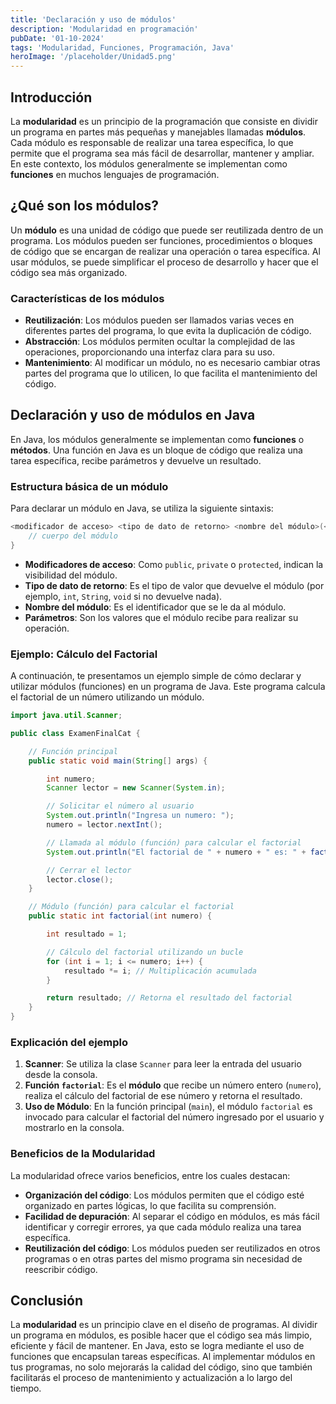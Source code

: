 ---
title: 'Declaración y uso de módulos'
description: 'Modularidad en programación'
pubDate: '01-10-2024'
tags: 'Modularidad, Funciones, Programación, Java'
heroImage: '/placeholder/Unidad5.png'
---

## Introducción

La **modularidad** es un principio de la programación que consiste en dividir un programa en partes más pequeñas y manejables llamadas **módulos**. Cada módulo es responsable de realizar una tarea específica, lo que permite que el programa sea más fácil de desarrollar, mantener y ampliar. En este contexto, los módulos generalmente se implementan como **funciones** en muchos lenguajes de programación.

## ¿Qué son los módulos?

Un **módulo** es una unidad de código que puede ser reutilizada dentro de un programa. Los módulos pueden ser funciones, procedimientos o bloques de código que se encargan de realizar una operación o tarea específica. Al usar módulos, se puede simplificar el proceso de desarrollo y hacer que el código sea más organizado.

### Características de los módulos

- **Reutilización**: Los módulos pueden ser llamados varias veces en diferentes partes del programa, lo que evita la duplicación de código.
- **Abstracción**: Los módulos permiten ocultar la complejidad de las operaciones, proporcionando una interfaz clara para su uso.
- **Mantenimiento**: Al modificar un módulo, no es necesario cambiar otras partes del programa que lo utilicen, lo que facilita el mantenimiento del código.

## Declaración y uso de módulos en Java

En Java, los módulos generalmente se implementan como **funciones** o **métodos**. Una función en Java es un bloque de código que realiza una tarea específica, recibe parámetros y devuelve un resultado.

### Estructura básica de un módulo

Para declarar un módulo en Java, se utiliza la siguiente sintaxis:

```java
<modificador de acceso> <tipo de dato de retorno> <nombre del módulo>(<parámetros>) {
    // cuerpo del módulo
}
```

- **Modificadores de acceso**: Como `public`, `private` o `protected`, indican la visibilidad del módulo.
- **Tipo de dato de retorno**: Es el tipo de valor que devuelve el módulo (por ejemplo, `int`, `String`, `void` si no devuelve nada).
- **Nombre del módulo**: Es el identificador que se le da al módulo.
- **Parámetros**: Son los valores que el módulo recibe para realizar su operación.

### Ejemplo: Cálculo del Factorial

A continuación, te presentamos un ejemplo simple de cómo declarar y utilizar módulos (funciones) en un programa de Java. Este programa calcula el factorial de un número utilizando un módulo.

```java
import java.util.Scanner;

public class ExamenFinalCat {

    // Función principal
    public static void main(String[] args) {

        int numero;
        Scanner lector = new Scanner(System.in);

        // Solicitar el número al usuario
        System.out.println("Ingresa un numero: ");
        numero = lector.nextInt();

        // Llamada al módulo (función) para calcular el factorial
        System.out.println("El factorial de " + numero + " es: " + factorial(numero));

        // Cerrar el lector
        lector.close();
    }

    // Módulo (función) para calcular el factorial
    public static int factorial(int numero) {

        int resultado = 1;

        // Cálculo del factorial utilizando un bucle
        for (int i = 1; i <= numero; i++) {
            resultado *= i; // Multiplicación acumulada
        }

        return resultado; // Retorna el resultado del factorial
    }
}
```

### Explicación del ejemplo

1. **Scanner**: Se utiliza la clase `Scanner` para leer la entrada del usuario desde la consola.
2. **Función `factorial`**: Es el **módulo** que recibe un número entero (`numero`), realiza el cálculo del factorial de ese número y retorna el resultado.
3. **Uso de Módulo**: En la función principal (`main`), el módulo `factorial` es invocado para calcular el factorial del número ingresado por el usuario y mostrarlo en la consola.

### Beneficios de la Modularidad

La modularidad ofrece varios beneficios, entre los cuales destacan:

- **Organización del código**: Los módulos permiten que el código esté organizado en partes lógicas, lo que facilita su comprensión.
- **Facilidad de depuración**: Al separar el código en módulos, es más fácil identificar y corregir errores, ya que cada módulo realiza una tarea específica.
- **Reutilización del código**: Los módulos pueden ser reutilizados en otros programas o en otras partes del mismo programa sin necesidad de reescribir código.

## Conclusión

La **modularidad** es un principio clave en el diseño de programas. Al dividir un programa en módulos, es posible hacer que el código sea más limpio, eficiente y fácil de mantener. En Java, esto se logra mediante el uso de funciones que encapsulan tareas específicas. Al implementar módulos en tus programas, no solo mejorarás la calidad del código, sino que también facilitarás el proceso de mantenimiento y actualización a lo largo del tiempo.